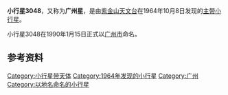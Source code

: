 {{Infobox Planet  
| name = 3048 Guangzhou
| image = 
| caption = 
| discovery=yes | physical_characteristics = yes | bgcolour=#FFFFC0
| discovery_ref = 
| discoverer = [[紫金山天文台|紫金山天文台]]
| discovery_site = [[南京|南京]]
| discovered =  1964年10月8日
| mp_name = 3048
| alt_names = 1964 TH1
| named_after = [[广州市|广州市]]
| mp_category=[[小行星带|主带]]
| orbit_ref = <ref>[http://ssd.jpl.nasa.gov/sbdb.cgi?sstr=3048+Guangzhou JPL Small-Body Database 3048 Guangzhou (1964 TH1)]</ref>
| epoch = 2011年8月27日
| semimajor=
| perihelion=2.0465299[[天文单位|AU]]
| aphelion= 2.3981121AU
| eccentricity =0.1466079	
| period = 1356.4464269[[日|地球日]] 
| inclination=1.93890[[角度|°]]
| asc_node=214.26867°
| arg_peri=267.10850°
| mean_anomaly=136.74760°
| avg_speed=
 | dimensions=
 | mass=
 | density=
 | surface_grav=
 | escape_velocity=
 | rotation=
 | spectral_type=
 | magnitude=13.4
 | abs_magnitude=
 | albedo=
 | single_temperature=
}}
'''小行星3048'''，又称为'''广州星'''，是由[[紫金山天文台|紫金山天文台]]在1964年10月8日发现的[[小行星带|主带]][[小行星|小行星]]。

小行星3048在1990年1月15日正式以[[广州市|广州市]]命名。

== 参考资料 ==
{{Reflist}}

{{Minor Planet Number|(3047)[[小行星3047|小行星3047]]|(3049)[[小行星3049|小行星3049]]}}

[[Category:小行星带天体|Category:小行星带天体]]
[[Category:1964年发现的小行星|Category:1964年发现的小行星]]
[[Category:广州|Category:广州]]
[[Category:以地名命名的小行星|Category:以地名命名的小行星]]